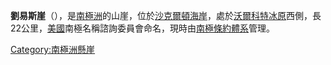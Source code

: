 {{coord|84|17|S|161|5|E|source:GNIS|display=title}}

'''劉易斯崖'''（{{lang-en|Lewis Cliff}}），是[[南極洲|南極洲]]的山崖，位於[[沙克爾頓海岸|沙克爾頓海岸]]，處於[[沃爾科特冰原|沃爾科特冰原]]西側，長22公里，[[美國|美國]]南極名稱諮詢委員會命名，現時由[[南極條約體系|南極條約體系]]管理。

{{DEFAULTSORT:Lewis Cliff}}
[[Category:南極洲懸崖|Category:南極洲懸崖]]


{{ShackletonCoast-geo-stub}}